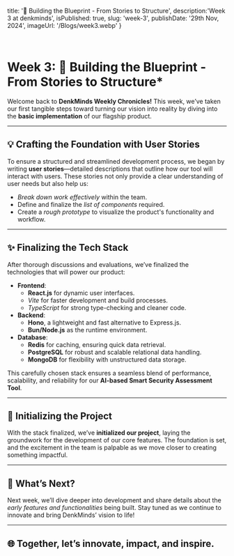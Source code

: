   title: '🧩 Building the Blueprint - From Stories to Structure',
  description:'Week 3 at denkminds',
  isPublished: true,
  slug: 'week-3',
  publishDate: '29th Nov, 2024',
  imageUrl: '/Blogs/week3.webp'
}

<br />


# Week 3: 🧩 Building the Blueprint - From Stories to Structure*  

Welcome back to **DenkMinds Weekly Chronicles!** This week, we’ve taken our first tangible steps toward turning our vision into reality by diving into the **basic implementation** of our flagship product.  

---

## 💡 Crafting the Foundation with User Stories  

To ensure a structured and streamlined development process, we began by writing **user stories**—detailed descriptions that outline how our tool will interact with users. These stories not only provide a clear understanding of user needs but also help us:  
- *Break down work effectively* within the team.  
- Define and finalize the *list of components* required.  
- Create a *rough prototype* to visualize the product's functionality and workflow.  

---

## ✨ Finalizing the Tech Stack  
After thorough discussions and evaluations, we’ve finalized the technologies that will power our product:  
- **Frontend**:  
   - **React.js** for dynamic user interfaces.  
   - *Vite* for faster development and build processes.  
   - *TypeScript* for strong type-checking and cleaner code.  
- **Backend**:  
   - **Hono**, a lightweight and fast alternative to Express.js.  
   - **Bun/Node.js** as the runtime environment.  
- **Database**:  
   - **Redis** for caching, ensuring quick data retrieval.  
   - **PostgreSQL** for robust and scalable relational data handling.  
   - **MongoDB** for flexibility with unstructured data storage.  

This carefully chosen stack ensures a seamless blend of performance, scalability, and reliability for our **AI-based Smart Security Assessment Tool**.  

---

## 🚀 Initializing the Project  
With the stack finalized, we’ve **initialized our project**, laying the groundwork for the development of our core features. The foundation is set, and the excitement in the team is palpable as we move closer to creating something impactful.  

---

## 🤖 What’s Next?  
Next week, we’ll dive deeper into development and share details about the *early features and functionalities* being built. Stay tuned as we continue to innovate and bring DenkMinds’ vision to life!  

---  

## 🌐 Together, let’s innovate, impact, and inspire.